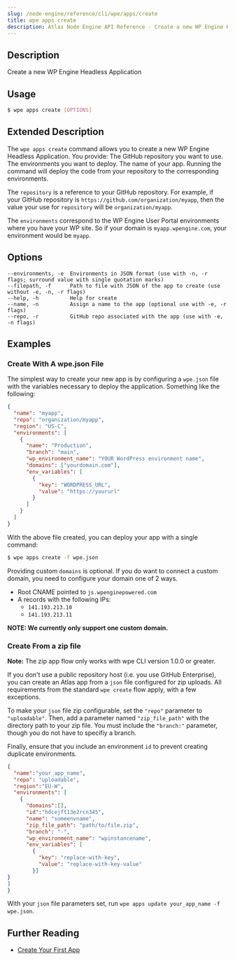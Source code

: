 ```yaml
---
slug: /node-engine/reference/cli/wpe/apps/create
title: wpe apps create
description: Atlas Node Engine API Reference - Create a new WP Engine Headless Application
---
```


## Description

Create a new WP Engine Headless Application

## Usage

```bash
$ wpe apps create [OPTIONS]
```

## Extended Description

The `wpe apps create` command allows you to create a new WP Engine Headless Application. You provide:
The GitHub repository you want to use.
The environments you want to deploy.
The name of your app.
Running the command will deploy the code from your repository to the corresponding environments.

The `repository` is a reference to your GitHub repository. For example, if your GitHub repository is `https://github.com/organization/myapp`, then the value your use for `repository` will be `organization/myapp`.

The `environments` correspond to the WP Engine User Portal environments where you have your WP site. So if your domain is `myapp.wpengine.com`, your environment would be `myapp`.

## Options

```
--environments, -e  Environments in JSON format (use with -n, -r flags; surround value with single quotation marks)
--filepath, -f      Path to file with JSON of the app to create (use without -e, -n, -r flags)
--help, -h          Help for create
--name, -n          Assign a name to the app (optional use with -e, -r flags)
--repo, -r          GitHub repo associated with the app (use with -e, -n flags)
```

## Examples

### Create With A wpe.json File

The simplest way to create your new app is by configuring a `wpe.json` file with the variables necessary to deploy the application. Something like the following:

```json
{
  "name": "myapp",
  "repo": "organization/myapp",
  "region": "US-C",
  "environments": [
    {
      "name": "Production",
      "branch": "main",
      "wp_environment_name": "YOUR WordPress environment name",
      "domains": ["yourdomain.com"],
      "env_variables": [
        {
          "key": "WORDPRESS_URL",
          "value": "https://yoururl"
        }
      ]
    }
  ]
}
```

With the above file created, you can deploy your app with a single command:

```bash
$ wpe apps create -f wpe.json
```

Providing custom `domains` is optional. If you do want to connect a custom domain, you need to configure your domain one of 2 ways.

- Root CNAME pointed to `js.wpenginepowered.com`
- A records with the following IPs:
  - `141.193.213.10`
  - `141.193.213.11`

**NOTE: We currently only support one custom domain.**

### Create From a zip file

**Note:** The zip app flow only works with wpe CLI version 1.0.0 or greater.

If you don't use a public repository host (i.e. you use GitHub Enterprise), you can create an Atlas app from a `json` file configured for zip uploads. All requirements from the standard `wpe create` flow apply, with a few exceptions.

To make your `json` file zip configurable, set the `"repo"` parameter to `"uploadable"`. Then, add a parameter named `"zip_file_path"` with the directory path to your zip file. You must include the `"branch:"` parameter, though you do not have to specifiy a branch.

Finally, ensure that you include an environment `id` to prevent creating duplicate environments.

```json
{
  "name":"your_app_name",
  "repo": "uploadable",
  "region":"EU-W",
  "environments": [
    {
      "domains":[],
      "id":"hdcejft13e2rcn345",
      "name": "someenvname",
      "zip_file_path": "path/to/file.zip",
      "branch": "-",
      "wp_environment_name": "wpinstancename",
      "env_variables": [
        {
          "key": "replace-with-key",
          "value": "replace-with-key-value"
        }]
}
]
}
```

With your `json` file parameters set, run `wpe apps update your_app_name -f wpe.json`. 

## Further Reading

- [Create Your First App](../../../../guides/create-app)
